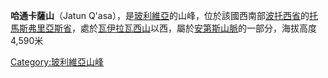 {{Coord|19|23|25|S|65|36|55|W|display=title}}

'''哈通卡薩山'''（Jatun Q'asa），是[[玻利維亞|玻利維亞]]的山峰，位於該國西南部[[波托西省|波托西省]]的[[托馬斯弗里亞斯省|托馬斯弗里亞斯省]]，處於[[瓦伊拉瓦西山|瓦伊拉瓦西山]]以西，屬於[[安第斯山脈|安第斯山脈]]的一部分，海拔高度4,590米

{{Bolivia-geo-stub}}
[[Category:玻利維亞山峰|Category:玻利維亞山峰]]